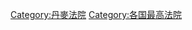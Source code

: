 {{Cat main}}
{{Commons category|Supreme Court of Denmark}}
[[Category:丹麥法院|Category:丹麥法院]]
[[Category:各国最高法院|Category:各国最高法院]]